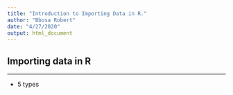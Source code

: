 ```yaml
---
title: "Introduction to Importing Data in R."
author: "Bbosa Robert"
date: "4/27/2020"
output: html_document
---
```

## Importing data in R
***
* 5 types